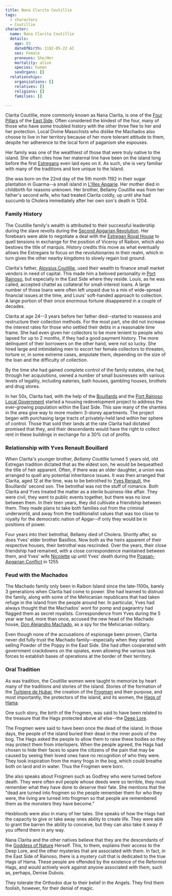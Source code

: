 ```yaml
---
title: Nana Clarita Coutillie
tags:
  - characters
  - Coutillie
character:
  name: Nana Clarita Coutillie
  details:
    age: 83
    dateOfBirth: 1192-05-22 AI
    sex: Female
    pronouns: She/Her
    mortality: alive
    species: human
    sexOrgans: []
  relationships:
    organizations: []
    relatives: []
    religions: []
    families: []

---
```


Clarita Coutillie, more commonly known as Nana Clarita, is one of the
[Four Pillars](/world/organizations/four-pillars-of-the-east-side/) of the
[East Side](/world/locations/port-rainoso#east-side). Often considered the
kindest of the four, many of those who have some troubled history with the other
three flee to her and her protection. Local Divine Masochists who dislike the
Machados also choose to live in her territory because of her more tolerant
attitude to them, despite her adherence to the local form of paganism she
espouses.

Her family was one of the wealthiest of those that were truly native to the
island. She often cites how her maternal line have been on the island long
before the first [Estregans](/world/ethnicities/estregan/) even laid eyes on it.
As such, she is very familiar with many of the traditions and lore unique to the
Island.

She was born on the 22nd day of the 5th month 1192 in their sugar plantation in
Guarma--a small island in [L'Illes Apgarie](/world/locations/l-illes-apgarie/).
Her mother died in childbirth for reasons unknown. Her brother, Bellamy
Coutillie was from her father's second wife, who had treated Clarita coldly, up
until she had succumb to Cholera immediately after her own son's death in 1204.

### Family History

The Coutillie family's wealth is attributed to their successful leadership
during the slave revolts during the
[Second Apgarian Revolution](events/second-apgarian-revolution/). Her
forebears were able to negotiate a deal with the
[Estregan Royal House](/world/organizations/royal-house-of-estrega/) to quell
tensions in exchange for the position of Viceroy of Raibon, which also bestows
the title of marquis. History credits this move as what eventually allows the
Estregans to focus on the revolutionaries in their realm, which in turn gives
the other nearby kingdoms to slowly regain lost ground.

Clarita's father, [Aloysius Coutillie](/world/characters/aloysius-coutillie/), used their
wealth to finance small market vendors in need of capital. This made him a
beloved personality in [Port Rainoso](/world/locations/port-rainoso/), but
especially in the East Side where they reside. Louis, as he was called, accepted
chattel as collateral for small-interest loans. A large number of those
loans were often left unpaid due to a mix of wide-spread financial issues at the
time, and Louis' soft-handed approach to collection. A large portion of their
once enormous fortune disappeared in a couple of decades. 

Clarita at age 24--3 years before her father died--started to reassess and
restructure their collection methods. For the most part, she did not increase
the interest rates for those who settled their debts in a reasonable time frame.
She had even given her collectors to be more lenient to people who lapsed for up
to 2 months, if they had a good payment history. The more delinquent of their
borrowers on the other hand, were not so lucky. She hired large and intimidating
men to escort her female collectors to threaten, torture or, in some extreme
cases, amputate them, depending on the size of the loan and the difficulty of
collection.

By the time she had gained complete control of the family estates, she had,
through her acquisitions, owned a number of small businesses with various levels
of legality, including eateries, bath houses, gambling houses, brothels and drug
stores.

In her 50s, Clarita had, with the help of the
[Bouillards](/world/families/bouillard/) and the
[Port Rainoso Local Government](/world/organizations/port-rainoso-local-government/)
started a housing redevelopment project to address the ever-growing population
within the East Side. This saw many of the shanties in the area give way to more
modern 3-storey apartments. The project began with purchasing large tracts of
privately-held land within her sphere of control. Those that sold their lands at
the rate Clarita had dictated promised that they, and their descendants would
have the right to collect rent in these buildings in exchange for a 30% cut of
profits. 

### Relationship with Yves Renault Bouillard

When Clarita's younger brother, *Bellamy Coutillie* turned 5 years old, old
Estregan tradition dictated that as the eldest son, he would be bequeathed the
title of heir apparent. Often, if there was an older daughter, a union was
arranged to quell any potential inheritance issues. It was then arranged that
Clarita, aged 12 at the time, was to be betrothed to
[Yves Renault](/world/characters/yves-renault-bouillard/), the Bouillards' second
son. The betrothal was not the stuff of romance. Both Clarita and Yves treated
the matter as a sterile business-like affair. They were civil, they went to
public events together, but there was no love between them. In their teen years,
they did cultivate a friendship between them. They made plans to take both
families out from the criminal underworld, and away from the traditionalist
values that was too close to royalty for the democratic nation of Apgar--if only
they would be in positions of power.

Four years into their betrothal, Bellamy died of Cholera. Shortly after, so does
Yves' elder brother Basillios. Now both as the heirs apparent of their
respective houses, their betrothal was rescinded. Over the years, their close
friendship had remained, with a close correspondence maintained between them,
and Yves' wife [Nicolette](/world/characters/nicolette-bouillard/) up until Yves' death
during the
[Poasan-Apgarian Conflict](/world/events/poasan-apgarian-conflict/) in 1255

### Feud with the Machados

The Machado family only been in Raibon Island since the late-1100s, barely 3
generations when Clarita had come to power. She had learned to distrust the
family, along with some of the Mehicanian republicans that had taken refuge in
the island from the people around her. In particular, Yves had always thought
that the Machados' wont for pomp and pageantry had flagged them as secret
royalists. Correspondence from Yves during the 5 year war had, more than once,
accused the new head of the Machado
house, [Don Alejandro Machado](/world/characters/don-alejandro-machado/), as a spy for the
Mehicanian military.

Even though none of the accusations of espionage been proven, Clarita never did
fully trust the Machado family--especially when they started selling Powder of
the Poppy in the East Side. She had often cooperated with government crackdowns
on the opiates, even allowing the various task forces to establish bases of
operations at the border of their territory. 

### Oral Tradition

As was tradition, the Coutillie women were taught to memorize by heart many of
the traditions and stories of the island. Stories of the formation of the
[Turbiere de Hubar](/world/locations/turbiere-de-hubar/), the creation of the
[Frogmen](/world/species/frogmen/) and their purpose, and most importantly, the
protectors of the island, and its women, the
[Hags of Hama](/world/organizations/hags-of-hama/).

One such story, the birth of the Frogmen, was said to have been related to the
treasure that the Hags protected above all else--the
[Deep Lore](/world/characters/deep-lore/).

The Frogmen were said to have been once the dead of the island. In those days,
the people of the island buried their dead in the inner pools of the bog. The
Hags asked the people to allow them to raise these bodies so they may protect
them from interlopers. When the people agreed, the Hags had chosen to hide their
faces to spare the citizens of the pain that may be caused by seeing their loved
ones have no recognition of who they were. They took inspiration from the many
frogs in the bog, which could breathe both on land and in water. Thus the
Frogmen were born.

She also speaks about Frogmen such as Godfrey who were turned before death. They
were often evil people whose deeds were so terrible, they must remember what
they have done to deserve their fate. She mentions that the "dead are turned
into frogmen so the people remember them for who they were, the living are
turned into frogmen so that people are remembered them as the monsters they have
become."

Hexbloods were also in many of her tales. She speaks of how the Hags had the
capacity to give or take away ones ability to create life. They were able to
grant the barren the ability to conceive, but they can also take it away if you
offend them in any way.

Nana Clarita and the other natives believe that they are the descendants of the
[Goddess of Nature](/world/religions/paganism/apgarian/) Herself. This, to
them, explains their access to the Deep Lore, and the other mysteries that are
associated with them. In fact, in the East Side of Rainoso, there is a mystery
cult that is dedicated to the true Hags of Hama. These people are offended by
the existence of the Reformist Hags, and would actively work against anyone
associated with them, such as, perhaps, Denise Dubois.

They tolerate the Orthodox due to their belief in the Angels. They find them
foolish, however, for their denial of magic.

